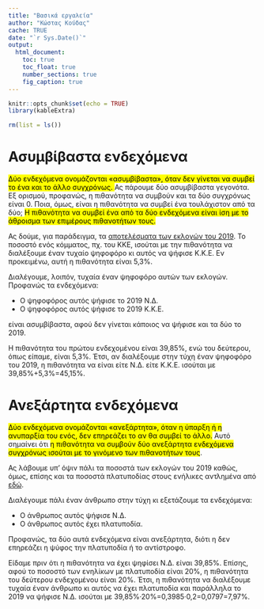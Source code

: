 ```yaml
---
title: "Βασικά εργαλεία"
author: "Κώστας Κούδας"
cache: TRUE
date: "`r Sys.Date()`"
output:
  html_document:
    toc: true
    toc_float: true
    number_sections: true
    fig_caption: true
---
```


```r
knitr::opts_chunk$set(echo = TRUE)
library(kableExtra)
```

```r
rm(list = ls())
```

# Ασυμβίβαστα ενδεχόμενα

<mark> Δύο ενδεχόμενα ονομάζονται «ασυμβίβαστα», όταν δεν γίνεται να συμβεί το ένα και το άλλο συγχρόνως. </mark> Ας πάρουμε δύο ασυμβίβαστα γεγονότα. Εξ ορισμού, προφανώς, η πιθανότητα να συμβούν και τα δύο συγχρόνως είναι 0. Ποια, όμως, είναι η πιθανότητα να συμβεί ένα τουλάχιστον από τα δύο; <mark>Η πιθανότητα να συμβεί ένα από τα δύο ενδεχόμενα είναι ίση με το άθροισμα των επιμέρους πιθανοτήτων τους.</mark>

Ας δούμε, για παράδειγμα, τα [αποτελέσματα των εκλογών του 2019](https://ekloges.ypes.gr/current/v/home/). Το ποσοστό ενός κόμματος, πχ. του ΚΚΕ, ισούται με την πιθανότητα να διαλέξουμε έναν τυχαίο ψηφοφόρο κι αυτός να ψήφισε Κ.Κ.Ε. Εν προκειμένω, αυτή η πιθανότητα είναι 5,3%.

Διαλέγουμε, λοιπόν, τυχαία έναν ψηφοφόρο αυτών των εκλογών. Προφανώς τα ενδεχόμενα:

-   Ο ψηφοφόρος αυτός ψήφισε το 2019 Ν.Δ.
-   Ο ψηφοφόρος αυτός ψήφισε το 2019 Κ.Κ.Ε.

είναι ασυμβίβαστα, αφού δεν γίνεται κάποιος να ψήφισε και τα δύο το 2019.

Η πιθανότητα του πρώτου ενδεχομένου είναι 39,85%, ενώ του δεύτερου, όπως είπαμε, είναι 5,3%. Έτσι, αν διαλέξουμε στην τύχη έναν ψηφοφόρο του 2019, η πιθανότητα να είναι είτε Ν.Δ. είτε Κ.Κ.Ε. ισούται με 39,85%+5,3%=45,15%.

# Ανεξάρτητα ενδεχόμενα

<mark>Δύο ενδεχόμενα ονομάζονται «ανεξάρτητα», όταν η ύπαρξη ή η ανυπαρξία του ενός, δεν επηρεάζει το αν θα συμβεί το άλλο.</mark> Αυτό σημαίνει ότι <mark>η πιθανότητα να συμβούν δύο ανεξάρτητα ενδεχόμενα συγχρόνως ισούται με το γινόμενο των πιθανοτήτων τους</mark>.


Ας λάβουμε υπ’ όψιν πάλι τα ποσοστά των εκλογών του 2019 καθώς, όμως, επίσης και τα ποσοστά πλατυποδίας στους ενήλικες αντλημένα από [εδώ](https://www.goudelis.gr/el/content/%CF%80%CE%BB%CE%B1%CF%84%CF%85%CF%80%CE%BF%CE%B4%CE%B9%CE%B1-%CF%83%CF%84%CE%BF%CF%85%CF%83-%CE%B5%CE%BD%CE%B7%CE%BB%CE%B9%CE%BA%CE%B5%CF%83).

Διαλέγουμε πάλι έναν άνθρωπο στην τύχη κι εξετάζουμε τα ενδεχόμενα:

-   Ο άνθρωπος αυτός ψήφισε Ν.Δ.
-   Ο άνθρωπος αυτός έχει πλατυποδία.

Προφανώς, τα δύο αυτά ενδεχόμενα είναι ανεξάρτητα, διότι η δεν επηρεάζει η ψύφος την πλατυποδία ή το αντίστροφο.

Είδαμε πριν ότι η πιθανότητα να έχει ψηφίσει Ν.Δ. είναι 39,85%. Επίσης, αφού το ποσοστό των ενηλίκων με πλατυποδία είναι 20%, η πιθανότητα του δεύτερου ενδεχομένου είναι 20%. Έτσι, η πιθανότητα να διαλέξουμε τυχαία έναν άνθρωπο κι αυτός να έχει πλατυποδία και παράλληλα το 2019 να ψήφισε Ν.Δ. ισούται με 39,85%·20%=0,3985·0,2=0,0797=7,97%.

